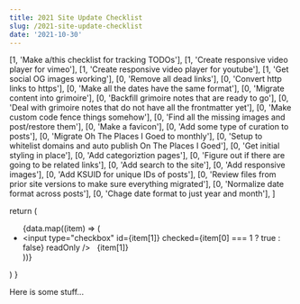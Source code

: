 ```yaml
---
title: 2021 Site Update Checklist
slug: /2021-site-update-checklist
date: '2021-10-30'
---
```


  [1, 'Make a/this checklist for tracking TODOs'],
  [1, 'Create responsive video player for vimeo'],
  [1, 'Create responsive video player for youtube'],
  [1, 'Get social OG images working'],
  [0, 'Remove all dead links'],
  [0, 'Convert http links to https'],
  [0, 'Make all the dates have the same format'],
  [0, 'Migrate content into grimoire'],
  [0, 'Backfill grimoire notes that are ready to go'],
  [0, 'Deal with grimoire notes that do not have all the frontmatter yet'],
  [0, 'Make custom code fence things somehow'],
  [0, 'Find all the missing images and post/restore them'],
  [0, 'Make a favicon'],
  [0, 'Add some type of curation to posts'], 
  [0, 'Migrate Oh The Places I Goed to monthly'],
  [0, 'Setup to whitelist domains and auto publish On The Places I Goed'], 
  [0, 'Get initial styling in place'],
  [0, 'Add categoriztion pages'],
  [0, 'Figure out if there are going to be related links'], 
  [0, 'Add search to the site'],
  [0, 'Add responsive images'],
  [0, 'Add KSUID for unique IDs of posts'],
  [0, 'Review files from prior site versions to make sure everything migrated'],
  [0, 'Normalize date format across posts'],
  [0, 'Chage date format to just year and month'],
]

  return (
    <ul>
      {data.map((item) => (
        <li key={item}>
          <input
            type="checkbox"
            id={item[1]}
            checked={item[0] === 1 ? true : false}
            readOnly
          />
          <label htmlFor={item[1]}>&nbsp;&nbsp;{item[1]}</label>
        </li>
      ))}
    </ul>
  )
}

Here is some stuff...

<LocalChecklist data={listData} />
